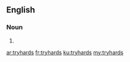 ==English==

===Noun===
{{head|en|plural}}

# {{plural of|tryhard|lang=en|nocat=1}}

[[ar:tryhards]]
[[fr:tryhards]]
[[ku:tryhards]]
[[my:tryhards]]